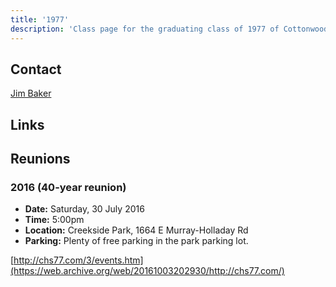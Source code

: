 ```yaml
---
title: '1977'
description: 'Class page for the graduating class of 1977 of Cottonwood High School.'
---
```


## Contact

[Jim Baker](mailto:losthwy@xpressweb.com)

## Links


<CardGrid>
  <LinkCard
    title="Class of 1977 Facebook"
    href="https://www.facebook.com/groups/CottonwoodColts.1977"
    description="Official Facebook group of the class of '77."
  />
</CardGrid>

## Reunions

### 2016 (40-year reunion)

- **Date:** Saturday, 30 July 2016
- **Time:** 5:00pm
- **Location:** Creekside Park, 1664 E Murray-Holladay Rd
- **Parking:** Plenty of free parking in the park parking lot.

[http://chs77.com/3/events.htm](https://web.archive.org/web/20161003202930/http://chs77.com/)
